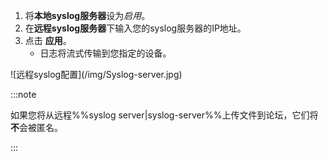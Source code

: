 1. 将**本地syslog服务器**设为*启用*。
2. 在**远程syslog服务器**下输入您的syslog服务器的IP地址。
3. 点击 **应用**。
   - 日志将流式传输到您指定的设备。

<div style={{ margin: 'auto', maxWidth: '600px', display: 'flex', flexDirection: 'column', alignItems: 'center' }}>
  ![远程syslog配置](/img/Syslog-server.jpg)
</div>

:::note

如果您将从远程%%syslog server|syslog-server%%上传文件到论坛，它们将**不**会被匿名。

:::
